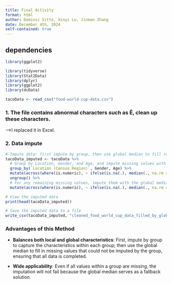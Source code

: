 ```yaml
---
title: Final Activity
format: html
author: Dominic Sitto, Xinyi Lu, Jinman Zhang
date: December 4th, 2024
self-contained: true
---
```


## dependencies

```r
library(ggplot2)

library(tidyverse)
library(Stat2Data)
library(dplyr)
library(ggplot2)
library(dcData)

tacoData <- read_csv("food-world-cup-data.csv")
```

### 1. The file contains abnormal characters such as Ê, clean up these characters.

--\>I replaced it in Excel.

### 2. Data impute

```r

# Impute data: first impute by group, then use global median to fill remaining missing values
tacoData_imputed <- tacoData %>%
  # Group by Location, Gender, and Age, and impute missing values with the group median
  group_by(`Location (Census Region)`, Gender, Age) %>%
  mutate(across(where(is.numeric), ~ ifelse(is.na(.), median(., na.rm = TRUE), .))) %>%
  ungroup() %>%
  # For any remaining missing values, impute them with the global median
  mutate(across(where(is.numeric), ~ ifelse(is.na(.), median(., na.rm = TRUE), .)))

# View the imputed data
print(head(tacoData_imputed))

# Save the imputed data to a file
write_csv(tacoData_imputed, "cleaned_food_world_cup_data_filled_by_global_median.csv")

```

### **Advantages of this Method**

-   **Balances both local and global characteristics**: First, impute by group to capture the characteristics within each group; then use the global median to fill in missing values that could not be imputed by the group, ensuring that all data is completed.

-   **Wide applicability**: Even if all values within a group are missing, the imputation will not fail because the global median serves as a fallback solution.
